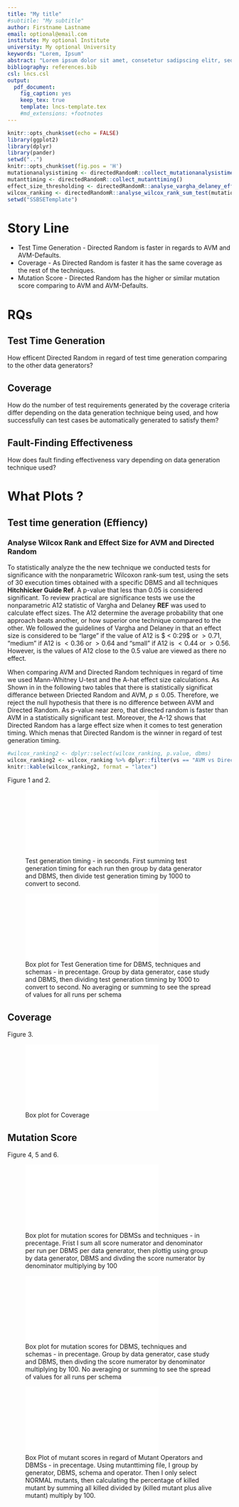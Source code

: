 ```yaml
---
title: "My title"
#subtitle: "My subtitle"
author: Firstname Lastname
email: optional@email.com
institute: My optional Institute
university: My optional University
keywords: "Lorem, Ipsum"
abstract: "Lorem ipsum dolor sit amet, consetetur sadipscing elitr, sed diam nonumy eirmod tempor invidunt ut labore et dolore magna aliquyam erat, sed diam voluptua."
bibliography: references.bib
csl: lncs.csl
output:
  pdf_document:
    fig_caption: yes
    keep_tex: true
    template: lncs-template.tex
    #md_extensions: +footnotes
---
```




```r
knitr::opts_chunk$set(echo = FALSE)
library(ggplot2)
library(dplyr)
library(pander)
setwd("..")
knitr::opts_chunk$set(fig.pos = 'H')
mutationanalysistiming <- directedRandomR::collect_mutationanalysistime()
mutanttiming <- directedRandomR::collect_mutanttiming()
effect_size_thresholding <- directedRandomR::analyse_vargha_delaney_effect_size_thresholding(mutationanalysistiming)
wilcox_ranking <- directedRandomR::analyse_wilcox_rank_sum_test(mutationanalysistiming)
setwd("SSBSETemplate")
```

# Story Line

* Test Time Generation - Directed Random is faster in regards to AVM and AVM-Defaults.
* Coverage - As Directed Random is faster it has the same coverage as the rest of the techniques.
* Mutation Score - Directed Random has the higher or similar mutation score comparing to AVM and AVM-Defaults.


# RQs

## Test Time Generation

How efficent Directed Random in regard of test time generation comparing to the other data generators?

## Coverage

How do the number of test requirements generated by the coverage criteria differ depending on the data generation technique being used, and how successfully can test cases be automatically generated to satisfy them?

## Fault-Finding Effectiveness
How does fault finding effectiveness vary depending on data generation technique used?

# What Plots ?

## Test time generation (Effiency)

### Analyse Wilcox Rank and Effect Size for AVM and Directed Random

To  statistically  analyze  the  the new technique we conducted tests for significance with the nonparametric Wilcoxon rank-sum test, using the sets of 30 execution times obtained with a specific DBMS and all techniques **Hitchhicker Guide Ref**. A p-value that less than $0.05$ is considered significant. To review practical are significance tests we use the nonparametric A12 statistic of Vargha and Delaney **REF** was used to calculate effect sizes. The A12 determine the average probability that one approach beats another, or how superior one technique compared to the other.  We followed the guidelines of Vargha and Delaney in that an effect size is considered to be “large” if the value of A12 is $ < 0:29$ or $> 0.71$, “medium” if A12 is $< 0.36$ or $> 0.64$ and “small” if A12 is $< 0.44$ or $> 0.56$. However, is the values of A12 close to the 0.5 value are viewed as there no effect.

When comparing AVM and Directed Random techniques in regard of time we used Mann-Whitney U-test and the A-hat effect size calculations. As Shown in in the following two tables that there is statistically significat differance between Driected Random and AVM, $p \leq 0.05$. Therefore, we reject the null hypothesis that there is no difference between AVM and Directed Random. As p-value near zero, that directed random is faster than AVM in a statistically significant test. Moreover, the A-12 shows that Directed Random has a large effect size when it comes to test generation timing. Which menas that Directed Random is the winner in regard of test generation timing.


```r
#wilcox_ranking2 <- dplyr::select(wilcox_ranking, p.value, dbms)
wilcox_ranking2 <- wilcox_ranking %>% dplyr::filter(vs == "AVM vs Directed Random Test Generation Time") %>% dplyr::select(p.value, dbms)
knitr::kable(wilcox_ranking2, format = "latex")
```


Figure 1 and 2.

![Test generation timing - in seconds. First summing test generation timing for each run then group by data generator and DBMS, then divide test generation timing by 1000 to convert to second.](../plots/figure3.pdf)

![Box plot for Test Generation time for DBMS, techniques and schemas - in precentage. Group by data generator, case study and DBMS, then dividing test generation timning by 1000 to convert to second. No averaging or summing to see the spread of values for all runs per schema](../plots/figure4.pdf)

## Coverage

Figure 3.

![Box plot for Coverage](../plots/figure22.pdf)

## Mutation Score

Figure 4, 5 and 6.

![Box plot for mutation scores for DBMSs and techniques - in precentage. Frist I sum all score numerator and denominator per run per DBMS per data generator, then plottig using group by data generator, DBMS and divding the score numerator by denominator multiplying by 100](../plots/figure7.pdf)


![Box plot for mutation scores for DBMS, techniques and schemas - in precentage. Group by data generator, case study and DBMS, then divding the score numerator by denominator multiplying by 100. No averaging or summing to see the spread of values for all runs per schema](../plots/figure8.pdf)

![Box Plot of mutant scores in regard of Mutant Operators and DBMSs - in precentage. Using mutanttiming file, I group by generator, DBMS, schema and operator. Then I only select NORMAL mutants, then calculating the percentage of killed mutant by summing all killed divided by (killed mutant plus alive mutant) multiply by 100.](../plots/figure10.pdf)

